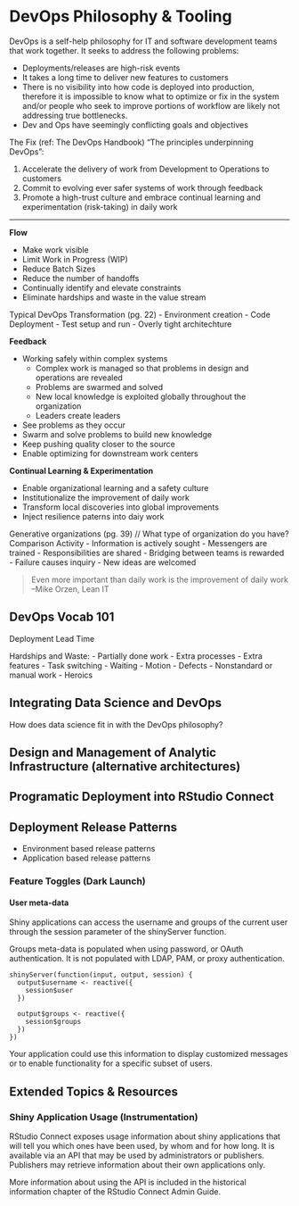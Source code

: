 # DevOps Philosophy & Tooling

DevOps is a self-help philosophy for IT and software development teams that work together. It seeks to address the following problems:

- Deployments/releases are high-risk events
- It takes a long time to deliver new features to customers
- There is no visibility into how code is deployed into production, therefore it is impossible to know what to optimize or fix in the system and/or people who seek to improve portions of workflow are likely not addressing true bottlenecks.
- Dev and Ops have seemingly conflicting goals and objectives

The Fix (ref: The DevOps Handbook) "The principles underpinning DevOps": 

1. Accelerate the delivery of work from Development to Operations to customers
2. Commit to evolving ever safer systems of work through feedback
3. Promote a high-trust culture and embrace continual learning and experimentation (risk-taking) in daily work

---

**Flow**

- Make work visible
- Limit Work in Progress (WIP)
- Reduce Batch Sizes
- Reduce the number of handoffs
- Continually identify and elevate constraints 
- Eliminate hardships and waste in the value stream

Typical DevOps Transformation (pg. 22)
- Environment creation
- Code Deployment
- Test setup and run
- Overly tight architechture

**Feedback**

- Working safely within complex systems
  - Complex work is managed so that problems in design and operations are revealed
  - Problems are swarmed and solved
  - New local knowledge is exploited globally throughout the organization
  - Leaders create leaders
- See problems as they occur
- Swarm and solve problems to build new knowledge
- Keep pushing quality closer to the source
- Enable optimizing for downstream work centers

**Continual Learning & Experimentation**

- Enable organizational learning and a safety culture
- Institutionalize the improvement of daily work
- Transform local discoveries into global improvements
- Inject resilience paterns into daiy work

Generative organizations (pg. 39) // What type of organization do you have? Comparison Activity
- Information is actively sought
- Messengers are trained
- Responsibilities are shared
- Bridging between teams is rewarded
- Failure causes inquiry
- New ideas are welcomed

> Even more important than daily work is the improvement of daily work  --Mike Orzen, Lean IT

## DevOps Vocab 101

Deployment Lead Time

Hardships and Waste:
- Partially done work
- Extra processes
- Extra features
- Task switching
- Waiting
- Motion
- Defects
- Nonstandard or manual work
- Heroics

## Integrating Data Science and DevOps

How does data science fit in with the DevOps philosophy?



## Design and Management of Analytic Infrastructure (alternative architectures)

## Programatic Deployment into RStudio Connect

## Deployment Release Patterns

- Environment based release patterns
- Application based release patterns

### Feature Toggles (Dark Launch)

#### User meta-data

Shiny applications can access the username and groups of the current user through the session parameter of the shinyServer function.

Groups meta-data is populated when using password, or OAuth authentication. It is not populated with LDAP, PAM, or proxy authentication.

```
shinyServer(function(input, output, session) {
  output$username <- reactive({
    session$user
  })
  
  output$groups <- reactive({
    session$groups
  })
})
```

Your application could use this information to display customized messages or to enable functionality for a specific subset of users.


## Extended Topics & Resources

### Shiny Application Usage (Instrumentation)

RStudio Connect exposes usage information about shiny applications that will tell you which ones have been used, by whom and for how long. It is available via an API that may be used by administrators or publishers. Publishers may retrieve information about their own applications only.

More information about using the API is included in the historical information chapter of the RStudio Connect Admin Guide.
